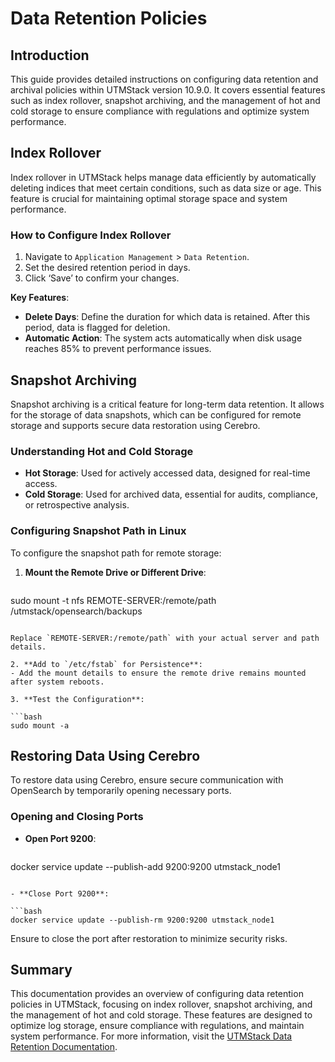 # Data Retention Policies

## Introduction

This guide provides detailed instructions on configuring data retention and archival policies within UTMStack version 10.9.0. It covers essential features such as index rollover, snapshot archiving, and the management of hot and cold storage to ensure compliance with regulations and optimize system performance.

## Index Rollover

Index rollover in UTMStack helps manage data efficiently by automatically deleting indices that meet certain conditions, such as data size or age. This feature is crucial for maintaining optimal storage space and system performance.

### How to Configure Index Rollover

1. Navigate to `Application Management` &gt; `Data Retention`.
2. Set the desired retention period in days.
3. Click ‘Save’ to confirm your changes.

**Key Features**:
- **Delete Days**: Define the duration for which data is retained. After this period, data is flagged for deletion.
- **Automatic Action**: The system acts automatically when disk usage reaches 85% to prevent performance issues.

## Snapshot Archiving

Snapshot archiving is a critical feature for long-term data retention. It allows for the storage of data snapshots, which can be configured for remote storage and supports secure data restoration using Cerebro.

### Understanding Hot and Cold Storage

- **Hot Storage**: Used for actively accessed data, designed for real-time access.
- **Cold Storage**: Used for archived data, essential for audits, compliance, or retrospective analysis.

### Configuring Snapshot Path in Linux

To configure the snapshot path for remote storage:

1. **Mount the Remote Drive or Different Drive**:

   ```bash
sudo mount -t nfs REMOTE-SERVER:/remote/path /utmstack/opensearch/backups
   ```

   Replace `REMOTE-SERVER:/remote/path` with your actual server and path details.

2. **Add to `/etc/fstab` for Persistence**:
   - Add the mount details to ensure the remote drive remains mounted after system reboots.

3. **Test the Configuration**:

   ```bash
sudo mount -a
   ```

## Restoring Data Using Cerebro

To restore data using Cerebro, ensure secure communication with OpenSearch by temporarily opening necessary ports.

### Opening and Closing Ports

- **Open Port 9200**:

  ```bash
docker service update --publish-add 9200:9200 utmstack_node1
  ```

- **Close Port 9200**:

  ```bash
docker service update --publish-rm 9200:9200 utmstack_node1
  ```

Ensure to close the port after restoration to minimize security risks.

## Summary

This documentation provides an overview of configuring data retention policies in UTMStack, focusing on index rollover, snapshot archiving, and the management of hot and cold storage. These features are designed to optimize log storage, ensure compliance with regulations, and maintain system performance. For more information, visit the [UTMStack Data Retention Documentation](https://documentation.utmstack.com/v10/configuration/data_retention).
